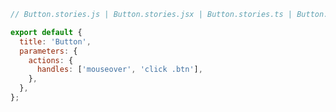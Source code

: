 ```js
// Button.stories.js | Button.stories.jsx | Button.stories.ts | Button.stories.tsx

export default {
  title: 'Button',
  parameters: {
    actions: {
      handles: ['mouseover', 'click .btn'],
    },
  },
};
```